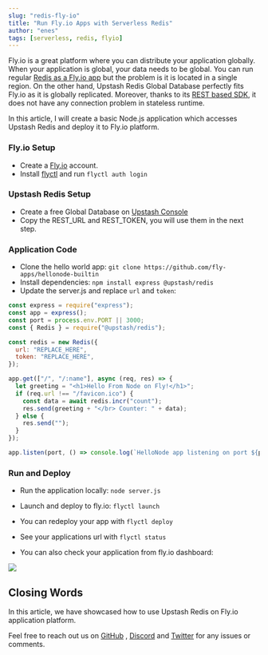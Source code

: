 ```yaml
---
slug: "redis-fly-io"
title: "Run Fly.io Apps with Serverless Redis"
author: "enes"
tags: [serverless, redis, flyio]
---
```


Fly.io is a great platform where you can distribute your application globally.
When your application is global, your data needs to be global. You can run
regular [Redis as a Fly.io app](https://fly.io/docs/reference/redis/) but the
problem is it is located in a single region. On the other hand, Upstash Redis
Global Database perfectly fits Fly.io as it is globally replicated. Moreover,
thanks to its [REST based SDK](https://github.com/upstash/upstash-redis), it
does not have any connection problem in stateless runtime.

In this article, I will create a basic Node.js application which accesses
Upstash Redis and deploy it to Fly.io platform.

### Fly.io Setup

- Create a [Fly.io](https://fly.io/) account.
- Install [flyctl](https://fly.io/docs/getting-started/installing-flyctl/) and
run `flyctl auth login`

### Upstash Redis Setup

- Create a free Global Database
on [Upstash Console](https://console.upstash.com/)
- Copy the REST_URL and REST_TOKEN, you will use them in the next step.

### Application Code

- Clone the hello world
app: `git clone https://github.com/fly-apps/hellonode-builtin`
- Install dependencies:
`npm install express @upstash/redis`
- Update the server.js and replace `url` and `token`:

```js
const express = require("express");
const app = express();
const port = process.env.PORT || 3000;
const { Redis } = require("@upstash/redis");

const redis = new Redis({
  url: "REPLACE_HERE",
  token: "REPLACE_HERE",
});

app.get(["/", "/:name"], async (req, res) => {
  let greeting = "<h1>Hello From Node on Fly!</h1>";
  if (req.url !== "/favicon.ico") {
    const data = await redis.incr("count");
    res.send(greeting + "</br> Counter: " + data);
  } else {
    res.send("");
  }
});

app.listen(port, () => console.log(`HelloNode app listening on port ${port}!`));
```

### Run and Deploy

- Run the application locally:
`node server.js`
- Launch and deploy to fly.io:
`flyctl launch`
- You can redeploy your app with `flyctl deploy`

- See your applications url with `flyctl status`
- You can also check your application from fly.io dashboard:

![](/blog/flyio/dashboard.png)

## Closing Words

In this article, we have showcased how to use Upstash Redis on Fly.io
application platform.

Feel free to reach out us
on [GitHub](https://github.com/upstash/issues/issues/new)
, [Discord](https://discord.com/invite/w9SenAtbme)
and [Twitter](https://twitter.com/upstash) for any issues or comments.
